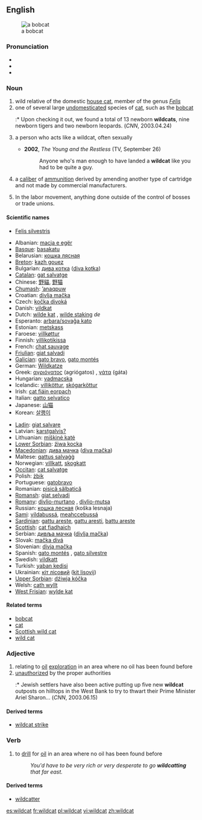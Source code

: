 {{wikipedia}}
==English==
[[Image:Bobcatonwires.jpg|thumb|a bobcat]]

===Pronunciation===
* {{IPA|/ˈwaɪldˌkæt/}}
* {{SAMPA|/"waIld%k{t/}}
* {{audio|en-us-wildcat.ogg|Audio (US)}}

===Noun===
{{en-noun|sg=[[wild]][[cat]]}}

# wild relative of the domestic [[house cat]], member of the genus ''[[Felis]]''
# one of several large [[undomesticated]] species of [[cat]], such as the [[bobcat]]
#:* Upon checking it out, we found a total of 13 newborn '''wildcats''', nine newborn tigers and two newborn leopards. (''CNN'', 2003.04.24)
# {{figuratively}} a person who acts like a wildcat, often sexually
#* '''2002''', ''The Young and the Restless'' (TV, September 26)
#*: Anyone who's man enough to have landed a '''wildcat''' like you had to be quite a guy.
# {{context|firearms}} a [[caliber]] of [[ammunition]] derived by amending another type of cartridge and not made by commercial manufacturers.
# In the labor movement, anything done outside of the control of bosses or trade unions. 

====Scientific names====
* [[Felis silvestris]]

{{trans-top|bobcat}}
* Albanian: [[macja e egër]]
* [[Basque]]: [[basakatu]]
* Belarusian: [[кошка лясная]]
* [[Breton]]: [[kazh gouez]]
* Bulgarian: [[дива котка]] ([[diva kotka]])
* [[Catalan]]: [[gat salvatge]]
* Chinese: [[野貓]], [[野猫]]
* [[Chumash]]: [[ʼanaqpuw]]
* Croatian: [[divlja mačka]]
* Czech: [[kočka divoká]]
* Danish: [[vildkat]]
* Dutch: [[wilde kat]] {{f}}, [[wilde staking]] ''de''
* Esperanto: [[arbara/sovaĝa kato]]
* Estonian: [[metskass]]
* Faroese: [[villkøttur]]
* Finnish: [[villikotikissa]]
* French: [[chat sauvage]] {{m}}
* [[Friulian]]: [[gjat salvadi]]
* [[Galician]]: [[gato bravo]], [[gato montés]]
* German: [[Wildkatze]] {{f}}
* Greek: [[αγριόγατος]] (agriógatos) {{m}}, [[γάτα]] (gáta)
* Hungarian: [[vadmacska]]
* Icelandic: [[villiköttur]], [[skógarköttur]]
* Irish: [[cat fiáin eorpach]]
* Italian: [[gatto selvatico]] {{m}}
* Japanese: [[山猫]]
* Korean: [[살쾡이]]
{{trans-mid}}
* [[Ladin]]: [[giat salvare]]
* Latvian: [[karstgalvis?]]
* Lithuanian: [[miškinė katė]]
* [[Lower Sorbian]]: [[źiwa kocka]]
* [[Macedonian]]: [[дива мачка]] ([[diva mačka]])
* Maltese: [[qattus salvaġġ]]
* Norwegian: [[villkatt]], [[skogkatt]]
* [[Occitan]]: [[cat salvatge]]
* Polish: [[żbik]]
* Portuguese: [[gatobravo]]
* Romanian: [[pisică sălbatică]]
* [[Romansh]]: [[giat selvadi]]
* [[Romany]]: [[divlio-murtano]] {{m}}, [[divlio-mutsa]] {{f}}
* Russian: [[кошка лесная]] (koška lesnaja)
* [[Sami]]: [[vildabussá]], [[meahccebussá]]
* [[Sardinian]]: [[gattu areste]], [[gattu aresti]], [[battu areste]]
* [[Scottish]]: [[cat fiadhaich]]
* Serbian: [[дивља мачка]] ([[divlja mačka]])
* Slovak: [[mačka divá]]
* Slovenian: [[divja mačka]]
* Spanish: [[gato montés]] {{m}}, [[gato silvestre]] {{m}}
* Swedish: [[vildkatt]] {{c}}
* Turkish: [[yaban kedisi]]
* Ukrainian: [[кіт лісовий]] ([[kit lisovij]])
* [[Upper Sorbian]]: [[dźiwja kóčka]]
* Welsh: [[cath wyllt]]
* [[West Frisian]]: [[wylde kat]]
{{trans-bottom}}

====Related terms====
* [[bobcat]]
* [[cat]]
* [[Scottish wild cat]]
* [[wild cat]]

===Adjective===
{{en-adj|-}}

# relating to [[oil]] [[exploration]] in an area where no oil has been found before
# [[unauthorized]] by the proper authorities
#:* Jewish settlers have also been active putting up five new '''wildcat''' outposts on hilltops in the West Bank to try to thwart their Prime Minister Ariel Sharon... (''CNN'', 2003.06.15)

====Derived terms====
* [[wildcat strike]]

===Verb===
{{en-verb|wildcat|t|ing}}

# to [[drill]] for [[oil]] in an area where no oil has been found before
#: ''You'd have to be very rich or very desperate to go '''wildcatting''' that far east.''

====Derived terms====
* [[wildcatter]]

[[es:wildcat]]
[[fr:wildcat]]
[[pl:wildcat]]
[[vi:wildcat]]
[[zh:wildcat]]